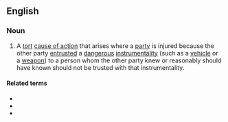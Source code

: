 ==English==

===Noun===
{{en-noun|-}}
# {{lb|en|legal}} A [[tort]] [[cause of action]] that arises where a [[party]] is injured because the other party [[entrust]]ed a [[dangerous]] [[instrumentality]] (such as a [[vehicle]] or a [[weapon]]) to a person whom the other party knew or reasonably should have known should not be trusted with that instrumentality.

====Related terms====
* {{l|en|negligent hiring}}
* {{l|en|negligent retention}}
* {{l|en|negligent supervision}}